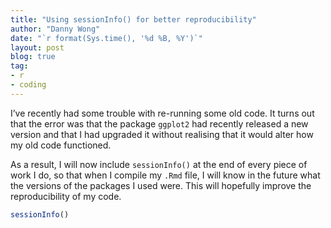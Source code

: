 ```yaml
---
title: "Using sessionInfo() for better reproducibility"
author: "Danny Wong"
date: "`r format(Sys.time(), '%d %B, %Y')`"
layout: post
blog: true
tag:
- r
- coding
---
```


I've recently had some trouble with re-running some old code. It turns out that the error was that the package `ggplot2` had recently released a new version and that I had upgraded it without realising that it would alter how my old code functioned.

As a result, I will now include `sessionInfo()` at the end of every piece of work I do, so that when I compile my `.Rmd` file, I will know in the future what the versions of the packages I used were. This will hopefully improve the reproducibility of my code.

```r
sessionInfo()
```

